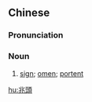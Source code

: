 {{also|兆头}}
==Chinese==
{{zh-forms|s=兆头}}

===Pronunciation===
{{zh-pron
|m=zhàotou
|c=siu6 tau4
|mn=qz:tiǎu-thâu/tw,xm,zz:tiāu-thâu
|cat=n
}}

===Noun===
{{zh-noun}}

# [[sign]]; [[omen]]; [[portent]]

[[hu:兆頭]]